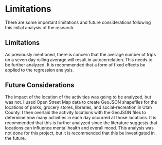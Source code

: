# Limitations

There are some important limitations and future considerations following this initial analysis of the research.

## Limitations

As previously mentioned, there is concern that the average number of trips on a seven day rolling average will result in autocorrelation. This needs to be further analyzed. It is recommended that a form of fixed effects be applied to the regression analysis.

## Future Considerations

The impact of the location of the activities was going to be analyzed, but was not. I used Open Street Map data to create GeoJSON shapefiles for the locations of parks, grocery stores, libraries, and social-recreation in Utah County. I then overlaid the activity locations with the GeoJSON files to determine how many activities in each day occurred at those locations. It is recommended that this is further analyzed since the literature suggests that locations can influence mental health and overall mood. This analysis was not done for this project, but it is recommended that this be investigated in the future.
